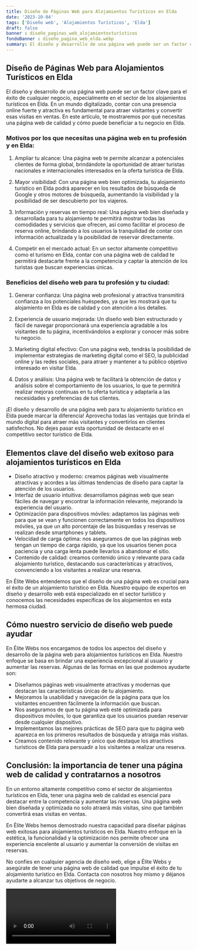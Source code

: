 ```yaml
---
title: Diseño de Páginas Web para Alojamientos Turísticos en Elda
date: '2023-10-04'
tags: ['Diseño web', 'Alojamientos Turísticos', 'Elda']
draft: false
banner : diseño_paginas_web_alojamientosturísticos
fondoBanner : diseño_pagina_web_elda.webp
summary: El diseño y desarrollo de una página web puede ser un factor clave para el éxito de cualquier negocio, especialmente en el sector de los alojamientos turísticos en Elda. En un mundo digitalizado, contar con una presencia online fuerte y atractiva es fundamental para atraer visitantes y convertir esas visitas en ventas. En este artículo, te mostraremos por qué necesitas una página web de calidad y cómo puede beneficiar a tu negocio en Elda.
---
```


## Diseño de Páginas Web para Alojamientos Turísticos en Elda

El diseño y desarrollo de una página web puede ser un factor clave para el éxito de cualquier negocio, especialmente en el sector de los alojamientos turísticos en Elda. En un mundo digitalizado, contar con una presencia online fuerte y atractiva es fundamental para atraer visitantes y convertir esas visitas en ventas. En este artículo, te mostraremos por qué necesitas una página web de calidad y cómo puede beneficiar a tu negocio en Elda.

### Motivos por los que necesitas una página web en tu profesión y en Elda:

1. Ampliar tu alcance: Una página web te permite alcanzar a potenciales clientes de forma global, brindándote la oportunidad de atraer turistas nacionales e internacionales interesados en la oferta turística de Elda.

2. Mayor visibilidad: Con una página web bien optimizada, tu alojamiento turístico en Elda podrá aparecer en los resultados de búsqueda de Google y otros motores de búsqueda, aumentando la visibilidad y la posibilidad de ser descubierto por los viajeros.

3. Información y reservas en tiempo real: Una página web bien diseñada y desarrollada para tu alojamiento te permitirá mostrar todas las comodidades y servicios que ofrecen, así como facilitar el proceso de reserva online, brindando a los usuarios la tranquilidad de contar con información actualizada y la posibilidad de reservar directamente.

4. Competir en el mercado actual: En un sector altamente competitivo como el turismo en Elda, contar con una página web de calidad te permitirá destacarte frente a la competencia y captar la atención de los turistas que buscan experiencias únicas.

### Beneficios del diseño web para tu profesión y tu ciudad:

1. Generar confianza: Una página web profesional y atractiva transmitirá confianza a los potenciales huéspedes, ya que les mostrará que tu alojamiento en Elda es de calidad y con atención a los detalles.

2. Experiencia de usuario mejorada: Un diseño web bien estructurado y fácil de navegar proporcionará una experiencia agradable a los visitantes de tu página, incentivándolos a explorar y conocer más sobre tu negocio.

3. Marketing digital efectivo: Con una página web, tendrás la posibilidad de implementar estrategias de marketing digital como el SEO, la publicidad online y las redes sociales, para atraer y mantener a tu público objetivo interesado en visitar Elda.

4. Datos y análisis: Una página web te facilitará la obtención de datos y análisis sobre el comportamiento de los usuarios, lo que te permitirá realizar mejoras continuas en tu oferta turística y adaptarla a las necesidades y preferencias de tus clientes.

¡El diseño y desarrollo de una página web para tu alojamiento turístico en Elda puede marcar la diferencia! Aprovecha todas las ventajas que brinda el mundo digital para atraer más visitantes y convertirlos en clientes satisfechos. No dejes pasar esta oportunidad de destacarte en el competitivo sector turístico de Elda.

<GifSeo />

<Cta />

## Elementos clave del diseño web exitoso para alojamientos turísticos en Elda

- Diseño atractivo y moderno: creamos páginas web visualmente atractivas y acordes a las últimas tendencias de diseño para captar la atención de los usuarios.
- Interfaz de usuario intuitiva: desarrollamos páginas web que sean fáciles de navegar y encontrar la información relevante, mejorando la experiencia del usuario.
- Optimización para dispositivos móviles: adaptamos las páginas web para que se vean y funcionen correctamente en todos los dispositivos móviles, ya que un alto porcentaje de las búsquedas y reservas se realizan desde smartphones y tablets.
- Velocidad de carga óptima: nos aseguramos de que las páginas web tengan un tiempo de carga rápido, ya que los usuarios tienen poca paciencia y una carga lenta puede llevarlos a abandonar el sitio.
- Contenido de calidad: creamos contenido único y relevante para cada alojamiento turístico, destacando sus características y atractivos, convenciendo a los visitantes a realizar una reserva.

En Élite Webs entendemos que el diseño de una página web es crucial para el éxito de un alojamiento turístico en Elda. Nuestro equipo de expertos en diseño y desarrollo web está especializado en el sector turístico y conocemos las necesidades específicas de los alojamientos en esta hermosa ciudad.

## Cómo nuestro servicio de diseño web puede ayudar

En Élite Webs nos encargamos de todos los aspectos del diseño y desarrollo de la página web para alojamientos turísticos en Elda. Nuestro enfoque se basa en brindar una experiencia excepcional al usuario y aumentar las reservas. Algunas de las formas en las que podemos ayudarte son:

- Diseñamos páginas web visualmente atractivas y modernas que destacan las características únicas de tu alojamiento.
- Mejoramos la usabilidad y navegación de la página para que los visitantes encuentren fácilmente la información que buscan.
- Nos aseguramos de que tu página web esté optimizada para dispositivos móviles, lo que garantiza que los usuarios puedan reservar desde cualquier dispositivo.
- Implementamos las mejores prácticas de SEO para que tu página web aparezca en los primeros resultados de búsqueda y atraiga más visitas.
- Creamos contenido relevante y único que destaque los atractivos turísticos de Elda para persuadir a los visitantes a realizar una reserva.

## Conclusión: la importancia de tener una página web de calidad y contratarnos a nosotros

En un entorno altamente competitivo como el sector de alojamientos turísticos en Elda, tener una página web de calidad es esencial para destacar entre la competencia y aumentar las reservas. Una página web bien diseñada y optimizada no solo atraerá más visitas, sino que también convertirá esas visitas en ventas.

En Élite Webs hemos demostrado nuestra capacidad para diseñar páginas web exitosas para alojamientos turísticos en Elda. Nuestro enfoque en la estética, la funcionalidad y la optimización nos permite ofrecer una experiencia excelente al usuario y aumentar la conversión de visitas en reservas.

No confíes en cualquier agencia de diseño web, elige a Élite Webs y asegúrate de tener una página web de calidad que impulse el éxito de tu alojamiento turístico en Elda. Contacta con nosotros hoy mismo y déjanos ayudarte a alcanzar tus objetivos de negocio.

<Video />

<CtaBot job='Alojamientos Turísticos' city='Elda'/>

<Gmaps query='Elda+españa+maps' />